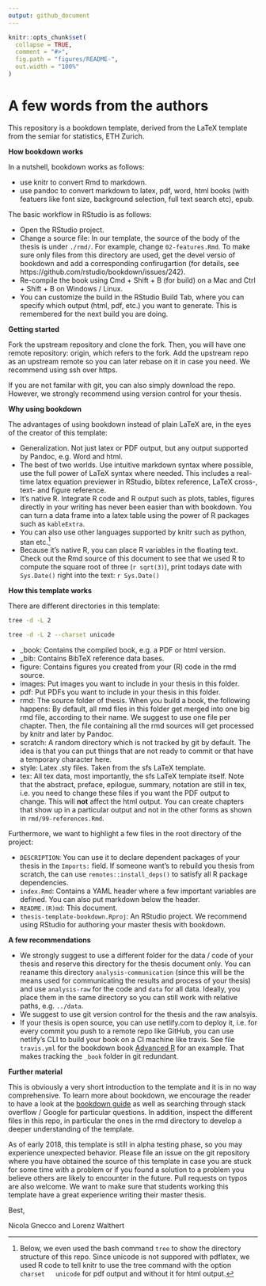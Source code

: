 ```yaml
---
output: github_document
---
```


<!-- README.md is generated from README.Rmd. Please edit that file -->

```r
knitr::opts_chunk$set(
  collapse = TRUE,
  comment = "#>",
  fig.path = "figures/README-",
  out.width = "100%"
)
```

# A few words from the authors {-}

This repository is a bookdown template, derived from the LaTeX template from the
semiar for statistics, ETH Zurich.

**How bookdown works**

In a nutshell, bookdown works as follows:

* use knitr to convert Rmd to markdown.
* use pandoc to convert markdown to latex, pdf, word, html books (with featuers
  like font size, background selection, full text search etc), epub.

The basic workflow in RStudio is as follows:

* Open the RStudio project.
* Change a source file: In our template, the source of the body of the thesis
  is under `./rmd/`. For example, change `02-features.Rmd`. To make sure only
  files from this directory are used, get the devel versio of bookdown  and 
  add a corresponding confirugartion 
  (for details, see https://github.com/rstudio/bookdown/issues/242).
* Re-compile the book using Cmd + Shift + B (for build) on a Mac and Ctrl + 
  Shift + B on Windows / Linux.
* You can customize the build in the RStudio Build Tab, where you can specify
  which output (html, pdf, etc.) you want to generate. This is remembered for the
  next build you are doing.

**Getting started**

Fork the upstream repository and clone the fork. Then, you will have one remote
repository: origin, which refers to the fork. Add the upstream repo as an
upstream remote so you can later rebase on it in case you need. We recommend
using ssh over https.

If you are not familar with git, you can also simply download the repo.
However, we strongly recommend using version control for your thesis.

**Why using bookdown**

The advantages of using bookdown instead of plain LaTeX are, in the eyes of the
creator of this template:

* Generalization. Not just latex or PDF output, but any output supported by
  Pandoc, e.g. Word and html.
* The best of two worlds. Use intuitive markdown syntax where possible, use the
  full power of LaTeX syntax where needed. This includes a real-time latex
  equation previewer in RStudio, bibtex reference, LaTeX cross-, text- and figure
  reference.
* It's native R. Integrate R code and R output such as plots, tables, figures
  directly in your writing has never been easier than with bookdown. You can turn
  a data frame into a latex table using the power of R packages such as
  `kableExtra`. 
* You can also use other languages supported by knitr such as
  python, stan etc.^[Below, we even used the bash command `tree` to show the
  directory structure of this repo. Since unicode is not suppored with pdflatex,
  we used R code to tell knitr to use the tree command with the option `charset
  unicode` for pdf output and without it for html output.]
* Because it's native R, you can place R variables in the floating text. Check
  out the Rmd source of this document to see that we used R to compute the square
  root of three (`r sqrt(3)`), print todays date with `Sys.Date()` right into the
  text: `r Sys.Date()`

**How this template works**

There are different directories in this template:

```bash
tree -d -L 2
```

```bash
tree -d -L 2 --charset unicode
```

* _book: Contains the compiled book, e.g. a PDF or html version.
* _bib: Contains BibTeX reference data bases.
* figure: Contains figures you created from your (R) code in the rmd source.
* images: Put images you want to include in your thesis in this folder.
* pdf: Put PDFs you want to include in your thesis in this folder.
* rmd: The source folder of thesis. When you build a book, the following
  happens: By default, all rmd files in this folder get merged into one big rmd
  file, according to their name. We suggest to use one file per chapter. Then, the
  file containing all the rmd sources will get processed by knitr and later by
  Pandoc.
* scratch: A random directory which is not tracked by git by default. The idea
  is that you can put things that are not ready to commit or that have a temporary
  character here.
* style: Latex .sty files. Taken from the sfs LaTeX template.
* tex: All tex data, most importantly, the sfs LaTeX template itself. Note that
  the abstract, preface, epilogue, summary, notation are still in tex, i.e. you
  need to change these files if you want the PDF output to change. This will
  **not** affect the html output. You can create chapters that show up in a
  particular output and not in the other forms as shown in
  `rmd/99-references.Rmd`.

Furthermore, we want to highlight a few files in the root directory of the
project:

* `DESCRIPTION`: You can use it to declare dependent packages of your thesis in
  the `Imports:` field. If someone want's to rebuild you thesis from scratch, the
  can use `remotes::install_deps()` to satisfy all R package dependencies.
* `index.Rmd`: Contains a YAML header where a few important variables are
  defined. You can also put markdown below the header.
* `README.(R)md`: This document.
* `thesis-template-bookdown.Rproj`: An RStudio project. We recommend using
  RStudio for authoring your master thesis with bookdown.

**A few recommendations**

* We strongly suggest to use a different folder for the data / code of your
  thesis and reserve this directory for the thesis document only. You can reaname
  this directory `analysis-communication` (since this will be the means used for
  communicating the results and process of your thesis) and use `analysis-raw` for
  the code and `data` for all data. Ideally, you place them in the same directory
  so you can still work with relative paths, e.g. `../data`.
* We suggest to use git version control for the thesis and the raw analsyis.
* If your thesis is open source, you can use netlify.com to deploy it, i.e. for
  every commit you push to a remote repo like GitHub, you can use netlify's CLI to
  build your book on a CI machine like travis. See file `travis.yml` for the
  bookdown book [Advanced
  R](https://github.com/hadley/adv-r/tree/88dcb07e2b2ae634af6cdeafff2f3ea976077064)
  for an example. That makes tracking the `_book` folder in git redundant.

**Further material**

This is obviously a very short introduction to the template and it is in no way
comprehensive. To learn more about bookdown, we encourage the reader to have a
look at the [bookdown guide](https://bookdown.org/yihui/bookdown/) as well as
searching through stack overflow / Google for particular questions. In addition,
inspect the different files in this repo, in particular the ones in the rmd
directory to develop a deeper understanding of the template.

As of early 2018, this template is still in alpha testing phase, so you may
experience unexpected behavior. Please file an issue on the git repository where
you have obtained the source of this template in case you are stuck for some
time with a problem or if you found a solution to a problem you believe others
are likely to encounter in the future. Pull requests on typos are also welcome.
We want to make sure that students working this template have a great experience
writing their master thesis.

Best,

Nicola Gnecco and Lorenz Walthert

